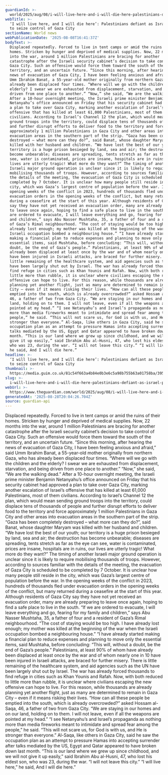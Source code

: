 ```yaml
---
guardianId: >-
  world/2025/aug/08/i-will-live-here-and-i-will-die-here-palestinians-defiant-in-the-face-of-israels-plans-to-seize-control-of-gaza-strip
webTitle: >-
  ‘I will live here, and I will die here’: Palestinians defiant as Israel plans
  to seize control of Gaza City
sectionName: World news
webPublicationDate: '2025-08-08T16:41:37Z'
bodyText: >-
  Displaced repeatedly. Forced to live in tent camps or amid the ruins of their
  homes. Stricken by hunger and deprived of medical supplies. Now, 22 months
  into the war, around 1 million Palestinians are bracing for another
  catastrophe after the Israeli security cabinet’s decision to take control of
  Gaza City. Such an offensive would force them toward the south of the
  territory, and an uncertain future. “Since this morning, after hearing the
  news of evacuation of Gaza City, I have been feeling anxious and afraid,” said
  Umm Ibrahim Banat, a 55-year-old mother originally from northern Gaza, who has
  already been displaced four times. “Where will we go with the children and the
  elderly? I swear we are exhausted from displacement, starvation, and being
  driven from one place to another.” “Now,” she said, “We are the walking dead.”
  After a 10-hour overnight meeting, the Israeli prime minister Benjamin
  Netanyahu’s office announced on Friday that his security cabinet had approved
  a plan to take over Gaza City, marking another escalation of Israel’s
  offensive that has killed at least 61,000 Palestinians, most of them
  civilians. According to Israel’s Channel 12 the plan, which would mean sending
  ground troops into the territory, could displace tens of thousands of people
  and further disrupt efforts to deliver food to the territory and force
  approximately 1 million Palestinians in Gaza City and other areas into
  evacuation areas in the southern part of the strip. “Gaza has been completely
  destroyed – what more can they do?”, said Banat, whose daughter Maryam was
  killed with her husband and children. “We have lost the best of our youth; our
  territory is a huge prison besieged by land, sea and air; the destruction has
  become unbearable; diseases are spreading, tents stretch as far as the eye can
  see, water is contaminated, prices are insane, hospitals are in ruins, our
  lives are utterly tragic! What more do they want?” The timing of another
  Israeli major ground operation is unclear since it is likely to require
  mobilising thousands of troops. However, according to sources familiar with
  the details of the meeting, the evacuation of Gaza City is scheduled to be
  completed by 7 October. It is unclear how many people still reside in the
  city, which was Gaza’s largest centre of population before the war. In the
  opening weeks of the conflict in 2023, hundreds of thousands fled under
  evacuation orders in the opening weeks of the conflict, but many returned
  during a ceasefire at the start of this year. Although residents of Gaza City
  say they have not yet received an evacuation order, many are already preparing
  to leave once again, hoping to find a safe place to live in the south. “If we
  are ordered to evacuate, I will leave everything and go, fearing for my family
  and children,” says Abu Nasser Mushtaha, 35, a father of four and a resident
  of Gaza’s Rimal neighbourhood. “The cost of staying would be too high. I have
  already lost enough; my mother was killed at the beginning of the war when the
  Israeli occupation bombed a neighbouring house.” “I have already started
  making a financial plan to reduce expenses and planning to move only the
  essential items, said Mushtaha, before concluding: “This will, without a
  doubt, be the end of Gaza’s people.” Palestinians, at least 90% of whom have
  already been displaced at least once by the war and of whom nearly one in 10
  have been injured in Israeli attacks, are braced for further misery. There is
  little remaining of the healthcare system, and aid agencies such as the UN
  have been largely shut out by Israel. The war has already forced thousands to
  find refuge in cities such as Khan Younis and Rafah. Now, with both reduced to
  little more than rubble, it is unclear where civilians escaping the new
  offensive can hope to live. For this reason, while thousands are already
  planning yet another flight, just as many are determined to remain in Gaza
  City – even if it means risking their lives. “How can all these people be
  emptied into the south, which is already overcrowded?” asked Hossam al-Saqa,
  46, a father of two from Gaza City. “We are staying in our homes and on our
  land, holding on to them. I will not leave, even if all the weapons are
  pointed at my head.” “I see Netanyahu’s and Israel’s propaganda as nothing
  more than media fireworks meant to intimidate and spread fear among the
  people,” he said. “This will not scare us, for God is with us, and He is
  stronger than everyone.” Al-Saqa, like others in Gaza City, said he saw the
  occupation plan as an attempt to pressure Hamas into accepting surrender after
  talks mediated by the US, Egypt and Qatar appeared to have broken down last
  month. “This is our land where we grew up since childhood, and we will not
  give it up easily,” said Ibrahim Abu al-Husni, 47, who lost his eldest son,
  who was 23, during the war. “I will not leave this city.” “I will live here,”
  he said, And I will die here.”
headline: >-
  ‘I will live here, and I will die here’: Palestinians defiant as Israel plans
  to seize control of Gaza City
thumbnail: >-
  https://media.guim.co.uk/81c54f663a4b84e0b3e6c5a98b755b63a01758ba/395_0_3758_3005/500.jpg
slug: >-
  i-will-live-here-and-i-will-die-here-palestinians-defiant-as-israel-plans-to-seize-control-of-gaza-city
webUrl: >-
  https://www.theguardian.com/world/2025/aug/08/i-will-live-here-and-i-will-die-here-palestinians-defiant-in-the-face-of-israels-plans-to-seize-control-of-gaza-strip
generatedAt: '2025-08-28T20:04:26.704Z'
source: guardian-api
---
```

Displaced repeatedly. Forced to live in tent camps or amid the ruins of their homes. Stricken by hunger and deprived of medical supplies. Now, 22 months into the war, around 1 million Palestinians are bracing for another catastrophe after the Israeli security cabinet’s decision to take control of Gaza City. Such an offensive would force them toward the south of the territory, and an uncertain future. “Since this morning, after hearing the news of evacuation of Gaza City, I have been feeling anxious and afraid,” said Umm Ibrahim Banat, a 55-year-old mother originally from northern Gaza, who has already been displaced four times. “Where will we go with the children and the elderly? I swear we are exhausted from displacement, starvation, and being driven from one place to another.” “Now,” she said, “We are the walking dead.” After a 10-hour overnight meeting, the Israeli prime minister Benjamin Netanyahu’s office announced on Friday that his security cabinet had approved a plan to take over Gaza City, marking another escalation of Israel’s offensive that has killed at least 61,000 Palestinians, most of them civilians. According to Israel’s Channel 12 the plan, which would mean sending ground troops into the territory, could displace tens of thousands of people and further disrupt efforts to deliver food to the territory and force approximately 1 million Palestinians in Gaza City and other areas into evacuation areas in the southern part of the strip. “Gaza has been completely destroyed – what more can they do?”, said Banat, whose daughter Maryam was killed with her husband and children. “We have lost the best of our youth; our territory is a huge prison besieged by land, sea and air; the destruction has become unbearable; diseases are spreading, tents stretch as far as the eye can see, water is contaminated, prices are insane, hospitals are in ruins, our lives are utterly tragic! What more do they want?” The timing of another Israeli major ground operation is unclear since it is likely to require mobilising thousands of troops. However, according to sources familiar with the details of the meeting, the evacuation of Gaza City is scheduled to be completed by 7 October. It is unclear how many people still reside in the city, which was Gaza’s largest centre of population before the war. In the opening weeks of the conflict in 2023, hundreds of thousands fled under evacuation orders in the opening weeks of the conflict, but many returned during a ceasefire at the start of this year. Although residents of Gaza City say they have not yet received an evacuation order, many are already preparing to leave once again, hoping to find a safe place to live in the south. “If we are ordered to evacuate, I will leave everything and go, fearing for my family and children,” says Abu Nasser Mushtaha, 35, a father of four and a resident of Gaza’s Rimal neighbourhood. “The cost of staying would be too high. I have already lost enough; my mother was killed at the beginning of the war when the Israeli occupation bombed a neighbouring house.” “I have already started making a financial plan to reduce expenses and planning to move only the essential items, said Mushtaha, before concluding: “This will, without a doubt, be the end of Gaza’s people.” Palestinians, at least 90% of whom have already been displaced at least once by the war and of whom nearly one in 10 have been injured in Israeli attacks, are braced for further misery. There is little remaining of the healthcare system, and aid agencies such as the UN have been largely shut out by Israel. The war has already forced thousands to find refuge in cities such as Khan Younis and Rafah. Now, with both reduced to little more than rubble, it is unclear where civilians escaping the new offensive can hope to live. For this reason, while thousands are already planning yet another flight, just as many are determined to remain in Gaza City – even if it means risking their lives. “How can all these people be emptied into the south, which is already overcrowded?” asked Hossam al-Saqa, 46, a father of two from Gaza City. “We are staying in our homes and on our land, holding on to them. I will not leave, even if all the weapons are pointed at my head.” “I see Netanyahu’s and Israel’s propaganda as nothing more than media fireworks meant to intimidate and spread fear among the people,” he said. “This will not scare us, for God is with us, and He is stronger than everyone.” Al-Saqa, like others in Gaza City, said he saw the occupation plan as an attempt to pressure Hamas into accepting surrender after talks mediated by the US, Egypt and Qatar appeared to have broken down last month. “This is our land where we grew up since childhood, and we will not give it up easily,” said Ibrahim Abu al-Husni, 47, who lost his eldest son, who was 23, during the war. “I will not leave this city.” “I will live here,” he said, And I will die here.”
